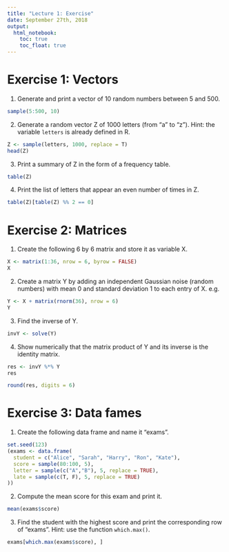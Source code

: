 ```yaml
---
title: "Lecture 1: Exercise"
date: September 27th, 2018
output: 
  html_notebook:
    toc: true
    toc_float: true
---
```


# Exercise 1: Vectors

1. Generate and print a vector of 10 random numbers between 5 and 500.

```r
sample(5:500, 10)
```


2. Generate a random vector Z of 1000 letters (from "a" to "z"). Hint: the 
variable `letters` is already defined in R.

```r
Z <- sample(letters, 1000, replace = T)
head(Z)
```

3. Print a summary of Z in the form of a frequency table.
```r
table(Z)
```


4. Print the list of letters that appear an even number of times in Z.

```r
table(Z)[table(Z) %% 2 == 0]
```

# Exercise 2: Matrices

1. Create the following 6 by 6 matrix and store it as variable X.

```r
X <- matrix(1:36, nrow = 6, byrow = FALSE)
X
```

2. Create a matrix Y by adding an independent Gaussian noise (random numbers)
with mean 0 and standard deviation 1 to each entry of X. e.g.

```r
Y <- X + matrix(rnorm(36), nrow = 6)
Y
```

3. Find the inverse of Y.

```r
invY <- solve(Y)
```


4. Show numerically that the matrix product of Y and its inverse 
is the identity matrix.

```r
res <- invY %*% Y
res
```

```r
round(res, digits = 6)
```


# Exercise 3: Data fames

1. Create the following data frame and name it “exams”.

```r
set.seed(123)
(exams <- data.frame(
  student = c("Alice", "Sarah", "Harry", "Ron", "Kate"),
  score = sample(80:100, 5),
  letter = sample(c("A","B"), 5, replace = TRUE),
  late = sample(c(T, F), 5, replace = TRUE)
))
```

2. Compute the mean score for this exam and print it.

```r
mean(exams$score)
```

3. Find the student with the highest score and print the corresponding 
row of "exams". Hint: use the function `which.max()`.

```r
exams[which.max(exams$score), ]
```

